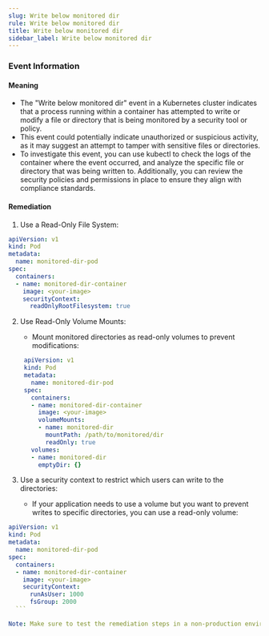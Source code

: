 ```yaml
--- 
slug: Write below monitored dir
rule: Write below monitored dir
title: Write below monitored dir
sidebar_label: Write below monitored dir
---
```

                   


### Event Information

#### Meaning

- The "Write below monitored dir" event in a Kubernetes cluster indicates that a process running within a container has attempted to write or modify a file or directory that is being monitored by a security tool or policy.
- This event could potentially indicate unauthorized or suspicious activity, as it may suggest an attempt to tamper with sensitive files or directories.
- To investigate this event, you can use kubectl to check the logs of the container where the event occurred, and analyze the specific file or directory that was being written to. Additionally, you can review the security policies and permissions in place to ensure they align with compliance standards.

#### Remediation

1. Use a Read-Only File System:
```yaml
apiVersion: v1
kind: Pod
metadata:
  name: monitored-dir-pod
spec:
  containers:
  - name: monitored-dir-container
    image: <your-image>
    securityContext:
      readOnlyRootFilesystem: true
```

2. Use Read-Only Volume Mounts:
   - Mount monitored directories as read-only volumes to prevent modifications:
   ```yaml
    apiVersion: v1
    kind: Pod
    metadata:
      name: monitored-dir-pod
    spec:
      containers:
      - name: monitored-dir-container
        image: <your-image>
        volumeMounts:
        - name: monitored-dir
          mountPath: /path/to/monitored/dir
          readOnly: true
      volumes:
      - name: monitored-dir
        emptyDir: {}
     ```

3. Use a security context to restrict which users can write to the directories:
   - If your application needs to use a volume but you want to prevent writes to specific directories, you can use a read-only volume: 
  ```yaml
  apiVersion: v1
  kind: Pod
  metadata:
    name: monitored-dir-pod
  spec:
    containers:
    - name: monitored-dir-container
      image: <your-image>
      securityContext:
        runAsUser: 1000
        fsGroup: 2000
    ```
  
Note: Make sure to test the remediation steps in a non-production environment before applying them to production.

